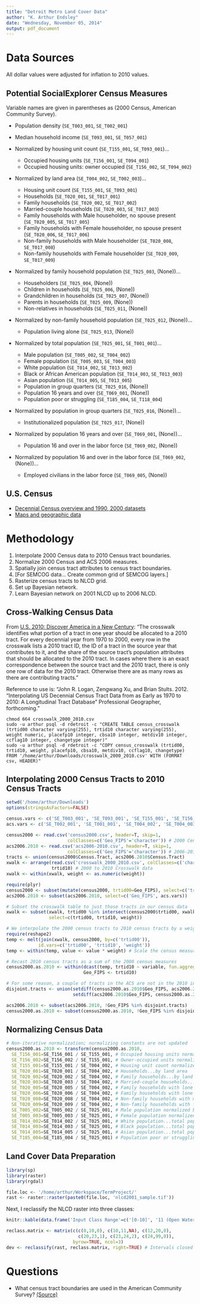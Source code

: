 ```yaml
---
title: "Detroit Metro Land Cover Data"
author: "K. Arthur Endsley"
date: "Wednesday, November 05, 2014"
output: pdf_document
---
```


# Data Sources

All dollar values were adjusted for inflation to 2010 values.

## Potential SocialExplorer Census Measures

Variable names are given in parentheses as (2000 Census, American Community Survey).

* Population density (`SE_T003_001`, `SE_T002_001`)
* Median household income (`SE_T093_001`, `SE_T057_001`)

* Normalized by housing unit count (`SE_T155_001`, `SE_T093_001`)...
  * Occupied housing units (`SE_T156_001`, `SE_T094_001`)
  * Occupied housing units: owner occupied (`SE_T156_002`, `SE_T094_002`)

* Normalized by land area (`SE_T004_002`, `SE_T002_003`)...
  * Housing unit count (`SE_T155_001`, `SE_T093_001`)
  * Households (`SE_T020_001`, `SE_T017_001`)
  * Family households (`SE_T020_002`, `SE_T017_002`)
  * Married-couple households (`SE_T020_003`, `SE_T017_003`)
  * Family households with Male householder, no spouse present (`SE_T020_005`, `SE_T017_005`)
  * Family households with Female householder, no spouse present (`SE_T020_006`, `SE_T017_006`)
  * Non-family households with Male householder (`SE_T020_008`, `SE_T017_008`)
  * Non-family households with Female householder (`SE_T020_009`, `SE_T017_009`)
  
* Normalized by family household population (`SE_T025_003`, (None))...
  * Householders (`SE_T025_004`, (None))
  * Children in households (`SE_T025_006`, (None))
  * Grandchildren in households (`SE_T025_007`, (None))
  * Parents in households (`SE_T025_009`, (None))
  * Non-relatives in households (`SE_T025_011`, (None))
  
* Normalized by non-family household population (`SE_T025_012`, (None))...
  * Population living alone (`SE_T025_013`, (None))
  
* Normalized by total population (`SE_T025_001`, `SE_T001_001`)...
  * Male population (`SE_T005_002`, `SE_T004_002`)
  * Female population (`SE_T005_003`, `SE_T004_003`)
  * White population (`SE_T014_002`, `SE_T013_002`)
  * Black or African American population (`SE_T014_003`, `SE_T013_003`)
  * Asian population (`SE_T014_005`, `SE_T013_005`)
  * Population in group quarters (`SE_T025_016`, (None))
  * Population 16 years and over (`SE_T069_001`, (None))
  * Population poor or struggling (`SE_T185_004`, `SE_T118_004`)

* Normalized by population in group quarters (`SE_T025_016`, (None))...
  * Institutionalized population (`SE_T025_017`, (None))
  
* Normalized by population 16 years and over (`SE_T069_001`, (None))...
  * Population 16 and over in the labor force (`SE_T069_002`, (None))
  
* Normalized by population 16 and over in the labor force (`SE_T069_002`, (None))...
  * Employed civilians in the labor force (`SE_T069_005`, (None))

## U.S. Census

* [Decennial Census overview and 1990, 2000 datasets](http://www.census.gov/prod/www/decennial.html)
* [Maps and geographic data](http://www.census.gov/geo/maps-data/)

# Methodology

1. Interpolate 2000 Census data to 2010 Census tract boundaries.
2. Normalize 2000 Census and ACS 2006 measures.
3. Spatially join census tract attributes to census tract boundaries.
4. [For SEMCOG data... Create common grid of SEMCOG layers.]
5. Rasterize census tracts to NLCD grid.
6. Set up Bayesian network.
7. Learn Bayesian network on 2001 NLCD up to 2006 NLCD.

## Cross-Walking Census Data

From [U.S. 2010: Discover America in a New Century](http://www.s4.brown.edu/us2010/Researcher/ltdb3.htm): "The crosswalk identifies what portion of a tract in one year should be allocated to a 2010 tract. For every decennial year from 1970 to 2000, every row in the crosswalk lists a 2010 tract ID, the ID of a tract in the source year that contributes to it, and the share of the source tract's population attributes that should be allocated to the 2010 tract. In cases where there is an exact correspondence between the source tract and the 2010 tract, there is only one row of data for the 2010 tract. Otherwise there are as many rows as there are contributing tracts."

Reference to use is: "John R. Logan, Zengwang Xu, and Brian Stults. 2012. “Interpolating US Decennial Census Tract Data from as Early as 1970 to 2010: A Longitudinal Tract Database” Professional Geographer, forthcoming."

```
chmod 664 crosswalk_2000_2010.csv
sudo -u arthur psql -d rdetroit -c "CREATE TABLE census_crosswalk (trtid00 character varying(255), trtid10 character varying(255), weight numeric, placefp10 integer, cbsa10 integer, metdiv10 integer, ccflag10 integer, changetype integer)"
sudo -u arthur psql -d rdetroit -c "COPY census_crosswalk (trtid00, trtid10, weight, placefp10, cbsa10, metdiv10, ccflag10, changetype) FROM '/home/arthur/Downloads/crosswalk_2000_2010.csv' WITH (FORMAT csv, HEADER)"
```

## Interpolating 2000 Census Tracts to 2010 Census Tracts

```r
setwd('/home/arthur/Downloads')
options(stringsAsFactors=FALSE)

census.vars <- c('SE_T003_001', 'SE_T093_001', 'SE_T155_001', 'SE_T156_001', 'SE_T156_002', 'SE_T004_002', 'SE_T005_002', 'SE_T005_003', 'SE_T014_002', 'SE_T014_003', 'SE_T014_005', 'SE_T020_001', 'SE_T020_002', 'SE_T020_003', 'SE_T020_005', 'SE_T020_006', 'SE_T020_008', 'SE_T020_009', 'SE_T025_001', 'SE_T185_004')
acs.vars <- c('SE_T002_001', 'SE_T001_001', 'SE_T004_002', 'SE_T004_003', 'SE_T002_003', 'SE_T057_001', 'SE_T093_001', 'SE_T094_001', 'SE_T094_002', 'SE_T017_001', 'SE_T017_002', 'SE_T017_003', 'SE_T017_005', 'SE_T017_006', 'SE_T017_008', 'SE_T017_009', 'SE_T013_002', 'SE_T013_003', 'SE_T013_005', 'SE_T118_004')

census2000 <- read.csv('census2000.csv', header=T, skip=1,
                       colClasses=c('Geo_FIPS'='character')) # 2000 Census data
acs2006.2010 <- read.csv('acs2006-2010.csv', header=T, skip=1,
                       colClasses=c('Geo_FIPS'='character')) # 2006-2010 ACS data
tracts <- union(census2000$Census.Tract, acs2006.2010$Census.Tract)
xwalk <- arrange(read.csv('crosswalk_2000_2010.csv', colClasses=c('character', 'character')),
                 trtid10) # 2000 to 2010 Crosswalk data
xwalk <- within(xwalk, weight <- as.numeric(weight))

require(plyr)
census2000 <- subset(mutate(census2000, trtid00=Geo_FIPS), select=c('trtid00', census.vars))
acs2006.2010 <- subset(acs2006.2010, select=c('Geo_FIPS', acs.vars))

# Subset the crosswalk table to just those tracts in our census data
xwalk <- subset(xwalk, trtid00 %in% intersect(census2000$trtid00, xwalk$trtid00),
                select=c(trtid00, trtid10, weight))

# We interpolate the 2000 census tracts to 2010 census tracts by a weighted linear combination
require(reshape2)
temp <- melt(join(xwalk, census2000, by=c('trtid00')),
            id.vars=c('trtid00', 'trtid10', 'weight'))
temp <- within(temp, value <- value * weight) # Scale the census measures by Brown et al.'s weights

# Recast 2010 census tracts as a sum of the 2000 census measures
census2000.as.2010 <- within(dcast(temp, trtid10 ~ variable, fun.aggregate=sum, value.var='value'),
                             Geo_FIPS <- trtid10)

# For some reason, a couple of tracts in the ACS are not in the 2010 interpolation of the 2000 census
disjoint.tracts <- union(setdiff(census2000.as.2010$Geo_FIPS, acs2006.2010$Geo_FIPS),
                         setdiff(acs2006.2010$Geo_FIPS, census2000.as.2010$Geo_FIPS))

acs2006.2010 <- subset(acs2006.2010, !Geo_FIPS %in% disjoint.tracts)
census2000.as.2010 <- subset(census2000.as.2010, !Geo_FIPS %in% disjoint.tracts)
```

## Normalizing Census Data

```r
# Non-iterative normalization; normalizing constants are not updated
census2000.as.2010 <- transform(census2000.as.2010,
  SE_T156_001=SE_T156_001 / SE_T155_001, # Occupied housing units normalized by housing unit count
  SE_T156_002=SE_T156_002 / SE_T155_001, # Owner-occupied units normalized by housing unit count
  SE_T155_001=SE_T155_001 / SE_T004_002, # Housing unit count normalized by land area
  SE_T020_001=SE_T020_001 / SE_T004_002, # Households...by land area
  SE_T020_002=SE_T020_002 / SE_T004_002, # Family households...by land area
  SE_T020_003=SE_T020_003 / SE_T004_002, # Married-couple households...by land area
  SE_T020_005=SE_T020_005 / SE_T004_002, # Family households with lone male householder...by land area
  SE_T020_006=SE_T020_006 / SE_T004_002, # Family households with lone female householder...land area
  SE_T020_008=SE_T020_008 / SE_T004_002, # Non-family households with male householder...by land area
  SE_T020_009=SE_T020_009 / SE_T004_002, # Non-family households with female householder...land area
  SE_T005_002=SE_T005_002 / SE_T025_001, # Male population normalized by total population
  SE_T005_003=SE_T005_003 / SE_T025_001, # Female population normalized by total pop.
  SE_T014_002=SE_T014_002 / SE_T025_001, # White population...total pop.
  SE_T014_003=SE_T014_003 / SE_T025_001, # Black population...total pop.
  SE_T014_005=SE_T014_005 / SE_T025_001, # Asian population...total pop.
  SE_T185_004=SE_T185_004 / SE_T025_001) # Population poor or struggling...total pop.
```

## Land Cover Data Preparation

```r
library(sp)
library(raster)
library(rgdal)
```

```r
file.loc <- '/home/arthur/Workspace/TermProject/'
rast <- raster::raster(paste0(file.loc, 'nlcd2001_sample.tif'))
```

Next, I reclassify the NLCD raster into three classes:

```r
knitr::kable(data.frame('Input Class Range'=c('[0-10]', '11 (Open Water)', '[12-20]', '[21-23] (Open and Low, Medium Development)', '24 (High Development)', '[25-99]'), 'Output Class'=c(0,NA,0,1,2,0), 'New Class Label'=c('Undeveloped', 'Excluded', 'Undeveloped', 'Low-Intensity Development', 'High-Intensity Development', 'Undeveloped')), col.names=c('Input Class Range', 'Output Class', 'New Class Label'))
```

```r
reclass.matrix <- matrix(c(c(0,10,0), c(10,11,NA), c(12,20,0),
                           c(20,23,1), c(23,24,2), c(24,99,0)),
                         byrow=TRUE, ncol=3)
dev <- reclassify(rast, reclass.matrix, right=TRUE) # Intervals closed on right
```

# Questions

* What census tract boundaries are used in the American Community Survey? \textbf{The 2010 tract boundaries are used.} [(Source)](http://www.census.gov/geo/maps-data/data/pdfs/tiger/How_do_I_choose_TIGER_vintage.pdf)

